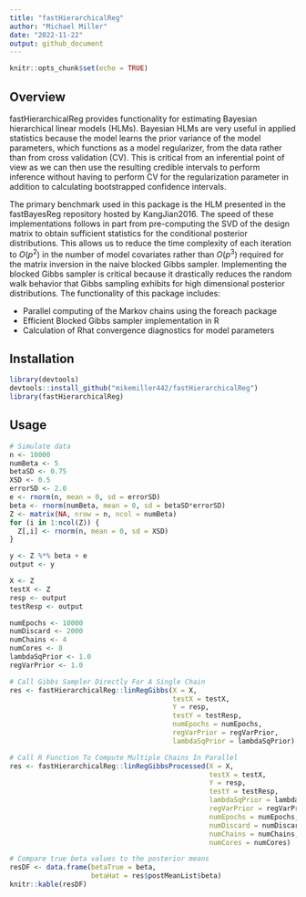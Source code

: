 ---
title: "fastHierarchicalReg"
author: "Michael Miller"
date: "2022-11-22"
output: github_document
---

```{r setup, include=FALSE}
knitr::opts_chunk$set(echo = TRUE)
```

## Overview

fastHierarchicalReg provides functionality for estimating Bayesian hierarchical linear models (HLMs). Bayesian HLMs are very useful in applied statistics because the model learns the prior variance of the model parameters, which functions as a model regularizer, from the data rather than from cross validation (CV). This is critical from an inferential point of view as we can then use the resulting credible intervals to perform inference without having to perform CV for the regularization parameter in addition to calculating bootstrapped confidence intervals.

The primary benchmark used in this package is the HLM presented in the fastBayesReg repository hosted by KangJian2016. The speed of these implementations follows in part from pre-computing the SVD of the design matrix to obtain sufficient statistics for the conditional posterior distributions. This allows us to reduce the time complexity of each iteration to $O(p^2)$ in the number of model covariates rather than $O(p^3)$ required for the matrix inversion in the naive blocked Gibbs sampler. Implementing the blocked Gibbs sampler is critical because it drastically reduces the random walk behavior that Gibbs sampling exhibits for high dimensional posterior distributions. The functionality of this package includes:

* Parallel computing of the Markov chains using the foreach package
* Efficient Blocked Gibbs sampler implementation in R
* Calculation of Rhat convergence diagnostics for model parameters


## Installation

```{r, eval = FALSE}
library(devtools)
devtools::install_github("mikemiller442/fastHierarchicalReg")
library(fastHierarchicalReg)
```

## Usage

```{r, message = FALSE}
# Simulate data
n <- 10000
numBeta <- 5
betaSD <- 0.75
XSD <- 0.5
errorSD <- 2.0
e <- rnorm(n, mean = 0, sd = errorSD)
beta <- rnorm(numBeta, mean = 0, sd = betaSD*errorSD)
Z <- matrix(NA, nrow = n, ncol = numBeta)
for (i in 1:ncol(Z)) {
  Z[,i] <- rnorm(n, mean = 0, sd = XSD)
}

y <- Z %*% beta + e
output <- y

X <- Z
testX <- Z
resp <- output
testResp <- output

numEpochs <- 10000
numDiscard <- 2000
numChains <- 4
numCores <- 8
lambdaSqPrior <- 1.0
regVarPrior <- 1.0

# Call Gibbs Sampler Directly For A Single Chain
res <- fastHierarchicalReg::linRegGibbs(X = X,
                                        testX = testX,
                                        Y = resp,
                                        testY = testResp,
                                        numEpochs = numEpochs,
                                        regVarPrior = regVarPrior,
                                        lambdaSqPrior = lambdaSqPrior)

# Call R Function To Compute Multiple Chains In Parallel
res <- fastHierarchicalReg::linRegGibbsProcessed(X = X,
                                                 testX = testX,
                                                 Y = resp,
                                                 testY = testResp,
                                                 lambdaSqPrior = lambdaSqPrior,
                                                 regVarPrior = regVarPrior,
                                                 numEpochs = numEpochs,
                                                 numDiscard = numDiscard,
                                                 numChains = numChains,
                                                 numCores = numCores)

# Compare true beta values to the posterior means
resDF <- data.frame(betaTrue = beta,
                    betaHat = res$postMeanList$beta)
knitr::kable(resDF)
```





